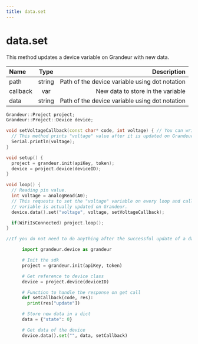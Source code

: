 ```yaml
---
title: data.set
---
```



# data.set

This method updates a device variable on Grandeur with new data.


| Name       | Type |   Description |
| :------------ | :---------: | ----------: |
| path        |    string    | Path of the device variable using dot notation|
| callback     |   var     | New data to store in the variable|
| data        |    string    | Path of the device variable using dot notation|


<Tabs group="tab-test">

<Item value="arduino" label="Arduino">

```cpp
Grandeur::Project project;
Grandeur::Project::Device device;

void setVoltageCallback(const char* code, int voltage) { // You can write any type int/double/bool/const char* in place of int and it'll cast voltage to that type.
  // This method prints "voltage" value after it is updated on Grandeur.
  Serial.println(voltage);
}

void setup() {
  project = grandeur.init(apiKey, token);
  device = project.device(deviceID);
}

void loop() {
  // Reading pin value.
  int voltage = analogRead(A0);
  // This requests to set the "voltage" variable on every loop and calls setVoltageCallback() function when the
  // variable is actually updated on Grandeur.
  device.data().set("voltage", voltage, setVoltageCallback);

  if(WiFiIsConnected) project.loop();
}

//If you do not need to do anything after the successful update of a data variable, you can use the callback-less set function overload.

```

  </Item>

   <Item value="py" label="Py">

  ```py
        import grandeur.device as grandeur

        # Init the sdk
        project = grandeur.init(apiKey, token)

        # Get reference to device class
        device = project.device(deviceID)

        # Function to handle the response on get call
        def setCallback(code, res):
          print(res["update"])

        # Store new data in a dict
        data = {"state": 0}

        # Get data of the device
        device.data().set("", data, setCallback)
  ```
</Item>

</Tabs>

































